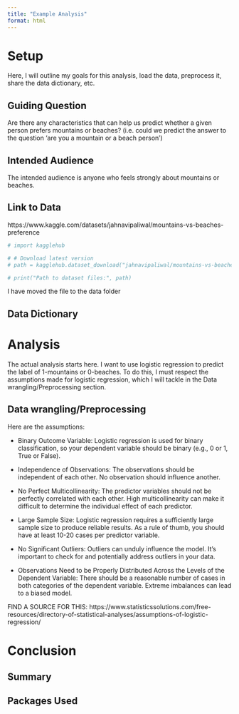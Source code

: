 ```yaml
---
title: "Example Analysis"
format: html
---
```


# Setup
Here, I will outline my goals for this analysis, load the data, preprocess it, share the data dictionary, etc.

## Guiding Question
Are there any characteristics that can help us predict whether a given person prefers mountains or beaches? (i.e. could we predict the answer to the question 'are you a mountain or a beach person')

## Intended Audience
The intended audience is anyone who feels strongly about mountains or beaches.

## Link to Data
https://www.kaggle.com/datasets/jahnavipaliwal/mountains-vs-beaches-preference

```python
# import kagglehub

# # Download latest version
# path = kagglehub.dataset_download("jahnavipaliwal/mountains-vs-beaches-preference")

# print("Path to dataset files:", path)

```

I have moved the file to the data folder

## Data Dictionary



# Analysis
The actual analysis starts here. I want to use logistic regression to predict the label of 1-mountains or 0-beaches. To do this, I must respect the assumptions made for logistic regression, which I will tackle in the Data wrangling/Preprocessing section.

## Data wrangling/Preprocessing
Here are the assumptions:

* Binary Outcome Variable: Logistic regression is used for binary classification, so your dependent variable should be binary (e.g., 0 or 1, True or False).

* Independence of Observations: The observations should be independent of each other. No observation should influence another.

* No Perfect Multicollinearity: The predictor variables should not be perfectly correlated with each other. High multicollinearity can make it difficult to determine the individual effect of each predictor.

* Large Sample Size: Logistic regression requires a sufficiently large sample size to produce reliable results. As a rule of thumb, you should have at least 10-20 cases per predictor variable.

* No Significant Outliers: Outliers can unduly influence the model. It’s important to check for and potentially address outliers in your data.

* Observations Need to be Properly Distributed Across the Levels of the Dependent Variable: There should be a reasonable number of cases in both categories of the dependent variable. Extreme imbalances can lead to a biased model.

FIND A SOURCE FOR THIS: https://www.statisticssolutions.com/free-resources/directory-of-statistical-analyses/assumptions-of-logistic-regression/




# Conclusion

## Summary

## Packages Used
